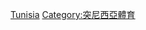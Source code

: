 {{Commons cat|Association football in Tunisia}}

[[Category:非洲各國足球|Tunisia]]
[[Category:突尼西亞體育|Category:突尼西亞體育]]